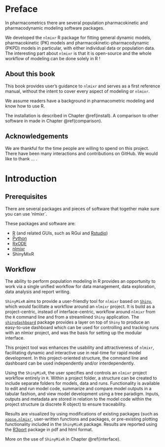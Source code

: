 <!-- Preface -->

# Preface {-}
In pharmacometrics there are several population pharmacokinetic and pharmacodynamic modeling software packages.

We developed the `nlmixr` R package for fitting general dynamic models, pharmacokinetic (PK) models and pharmacokinetic-pharmacodynamic (PKPD) models in particular, with either individual data or population data. The interesting part about `nlmixr` is that it is open-source and the whole workflow of modeling can be done solely in R !

## About this book {-}
This book provides user's guidance to `nlmixr` and serves as a first reference manual, without the intent to cover every aspect of modeling or `nlmixr`.

We assume readers have a background in pharmacometric modeling and know how to use R.

The installation is described in Chapter \@ref(install). A comparison to other software in made in Chapter \@ref(comparison).

## Acknowledgements {-}
We are thankful for the time people are willing to spend on this project. There have been many interactions and contributions on GitHub. We would like to thank ... .



<!-- First chapter -->
# Introduction {#intro}
## Prerequisites {#prereq}
There are several packages and pieces of software that together make sure you can use 'nlmixr`.

These packages and software are:

- [R](https://cran.r-project.org/) (and related GUIs, such as RGui and [Rstudio](https://www.rstudio.com/))
- [Python](https://www.python.org/)
- [RxODE](https://cran.r-project.org/web/packages/RxODE/index.html)
- [nlmixr](https://cran.r-project.org/web/packages/nlmixr/index.html)
- ShinyMixR


## Workflow {#workflow}
The ability to perform population modeling in R provides an opportunity to work via a single unified workflow for data management, data exploration, data analysis and report writing. 

`ShinyMixR` aims to provide a user-friendly tool for `nlmixr` based on [`Shiny`](https://shiny.rstudio.com/), which would facilitate a workflow around an `nlmixr` project. It is build as a project-centric, instead of interface-centric, workflow around `nlmixr` from the `R` command line and from a streamlined `Shiny` application. The [`shinydashboard`](https://cran.r-project.org/web/packages/shinydashboard/shinydashboard.pdf) package provides a layer on top of `Shiny` to produce an easy-to-use dashboard which can be used for controlling and tracking runs with an nlmixr project, and was the basis for setting up the modular interface.

This project tool was enhances the usability and attractiveness of `nlmixr`, facilitating dynamic and interactive use in real-time for rapid model development. In this project-oriented structure, the command line and dashboard can be used independently and/or interdependently.

Using the `ShinyMixR`, the user specifies and controls an `nlmixr` project workflow entirely in `R`. Within a project folder, a structure can be created to include separate folders for models, data and runs. Functionality is available to edit and run model code, summarize and compare model outputs in a tabular fashion, and view model development using a tree paradigm. Inputs, outputs and metadata are stored in relation to the model code within the project structure (a discrete R object) to ensure traceability. 

Results are visualized by using modifications of existing packages (such as [`xpose.nlmixr`](https://github.com/nlmixrdevelopment/xpose.nlmixr), user-written functions and packages, or pre-existing plotting functionality included in the `ShinyMixR` package. Results are reported using the [R3port](https://github.com/RichardHooijmaijers/R3port) package in pdf and html format.

More on the use of `ShinyMixR` in Chapter \@ref(interface).